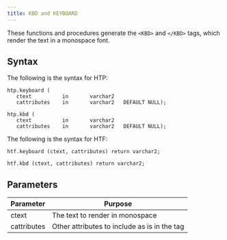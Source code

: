 ```yaml
---
title: KBD and KEYBOARD
---
```


These functions and procedures generate the `<KBD>` and `</KBD>` tags, which render the text in a monospace font.

## Syntax

The following is the syntax for HTP:

```
htp.keyboard (
   ctext          in       varchar2
   cattributes    in       varchar2   DEFAULT NULL);

htp.kbd (
   ctext          in       varchar2
   cattributes    in       varchar2   DEFAULT NULL);
```

The following is the syntax for HTF:

```
htf.keyboard (ctext, cattributes) return varchar2;

htf.kbd (ctext, cattributes) return varchar2;
```

## Parameters

| Parameter | Purpose  |
| --------- | -------- |
| ctext | The text to render in monospace |
| cattributes | Other attributes to include as is in the tag |

